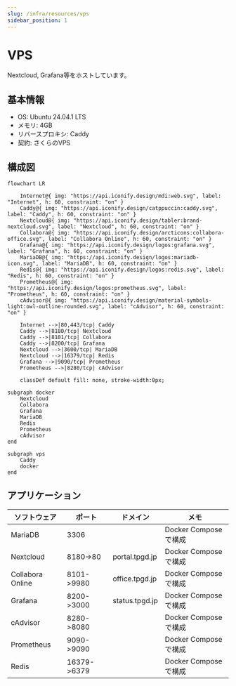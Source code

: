 ```yaml
---
slug: /infra/resources/vps
sidebar_position: 1
---
```


# VPS

Nextcloud, Grafana等をホストしています。

## 基本情報

- OS: Ubuntu 24.04.1 LTS
- メモリ: 4GB
- リバースプロキシ: Caddy
- 契約: さくらのVPS

## 構成図

```mermaid
flowchart LR

    Internet@{ img: "https://api.iconify.design/mdi:web.svg", label: "Internet", h: 60, constraint: "on" }
    Caddy@{ img: "https://api.iconify.design/catppuccin:caddy.svg", label: "Caddy", h: 60, constraint: "on" }
    Nextcloud@{ img: "https://api.iconify.design/tabler:brand-nextcloud.svg", label: "Nextcloud", h: 60, constraint: "on" }
    Collabora@{ img: "https://api.iconify.design/arcticons:collabora-office.svg", label: "Collabora Online", h: 60, constraint: "on" }
    Grafana@{ img: "https://api.iconify.design/logos:grafana.svg", label: "Grafana", h: 60, constraint: "on" }
    MariaDB@{ img: "https://api.iconify.design/logos:mariadb-icon.svg", label: "MariaDB", h: 60, constraint: "on" }
    Redis@{ img: "https://api.iconify.design/logos:redis.svg", label: "Redis", h: 60, constraint: "on" }
    Prometheus@{ img: "https://api.iconify.design/logos:prometheus.svg", label: "Prometheus", h: 60, constraint: "on" }
    cAdvisor@{ img: "https://api.iconify.design/material-symbols-light:owl-outline-rounded.svg", label: "cAdvisor", h: 60, constraint: "on" }

    Internet -->|80,443/tcp| Caddy
    Caddy -->|8180/tcp| Nextcloud
    Caddy -->|8101/tcp| Collabora
    Caddy -->|8200/tcp| Grafana
    Nextcloud -->|3600/tcp| MariaDB
    Nextcloud -->|16379/tcp| Redis
    Grafana -->|9090/tcp| Prometheus
    Prometheus -->|8280/tcp| cAdvisor

    classDef default fill: none, stroke-width:0px;

subgraph docker
    Nextcloud
    Collabora
    Grafana
    MariaDB
    Redis
    Prometheus
    cAdvisor
end

subgraph vps
    Caddy
    docker
end
```

## アプリケーション

| ソフトウェア | ポート | ドメイン | メモ |
|--------------|-------|----------|------|
| MariaDB      | 3306 |   | Docker Composeで構成     |
| Nextcloud    | 8180->80 | portal.tpgd.jp | Docker Composeで構成    |
| Collabora Online | 8101->9980  | office.tpgd.jp | Docker Composeで構成     |
| Grafana      | 8200->3000  | status.tpgd.jp   | Docker Composeで構成     |
| cAdvisor     | 8280->8080  |   | Docker Composeで構成     |
| Prometheus   | 9090->9090  |   | Docker Composeで構成     |
| Redis        | 16379->6379 |   | Docker Composeで構成     |